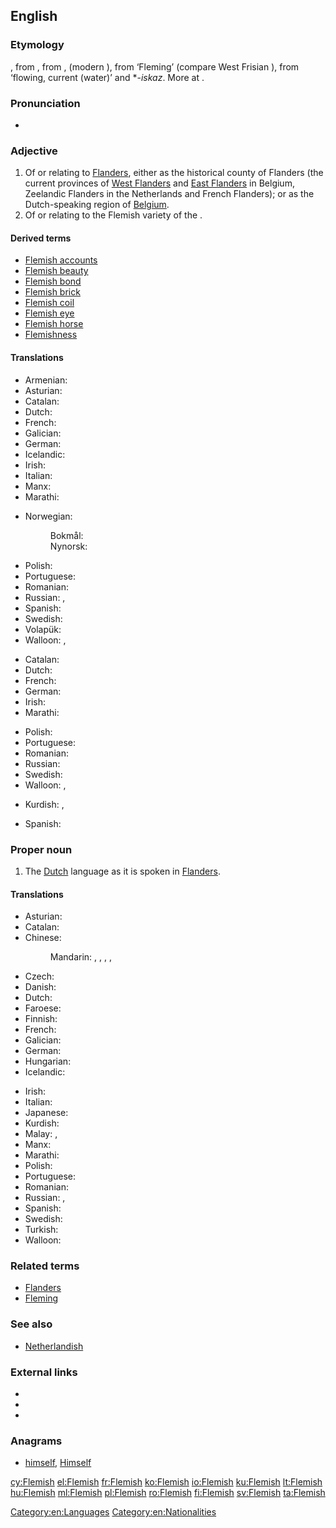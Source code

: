{{also|flemish}}
==English==
{{wikipedia|dab=Flemish}}

===Etymology===
{{etyl|enm|en}} {{m|enm|flemmysshe}}, from {{etyl|ofs|en}} {{m|ofs|flemsche}}, from {{etyl|dum|en}} {{m|dum|vlāmisch}}, {{m|dum|vlemesch}} (modern {{m|nl|Vlaams}}), from {{etyl|ofs|en}} {{m|ofs|flamsk}} ‘Fleming’ (compare West Frisian {{m|fy|Flaamsk}}), from {{etyl|gem-pro|en}} {{m|gem-pro|*flaumaz}} ‘flowing, current (water)’ and *-''iskaz''. More at {{l|en|Flanders}}.

===Pronunciation===
* {{audio|en-us-Flemish.ogg|Audio (US)|lang=en}}

===Adjective===
{{en-adj}}

# Of or relating to [[Flanders]], either as the historical county of Flanders (the current provinces of [[West Flanders]] and [[East Flanders]] in Belgium, Zeelandic Flanders in the Netherlands and French Flanders); or as the Dutch-speaking region of [[Belgium]].
# Of or relating to the Flemish variety of the {{w|Dutch language}}.

====Derived terms====
* [[Flemish accounts]]
* [[Flemish beauty]]
* [[Flemish bond]]
* [[Flemish brick]]
* [[Flemish coil]]
* [[Flemish eye]]
* [[Flemish horse]]
* [[Flemishness]]

====Translations====
{{trans-top|of or relating to Flanders}}
* Armenian: {{t|hy|ֆլամանդական}}
* Asturian: {{t|ast|flamencu}}
* Catalan: {{t|ca|flamenc}}
* Dutch: {{t+|nl|Vlaams}}
* French: {{t+|fr|flamand}}
* Galician: {{t+|gl|flamengo}}
* German: {{t|de|flämisch}}
* Icelandic: {{t|is|flæmskur}}
* Irish: {{t|ga|Pléimeannach}}
* Italian: {{t|it|fiammingo}}
* Manx: {{t|gv|Flandrynagh}}
* Marathi: {{t|mr|फ्लेमिश|tr=flemiśa|sc=Deva}}
{{trans-mid}}
* Norwegian:
*: Bokmål: {{t|no|flamsk}}
*: Nynorsk: {{t|nn|flamsk}}
* Polish: {{t|pl|flamandzki}}
* Portuguese: {{t+|pt|flamengo|m}}
* Romanian: {{t+|ro|flamand}}
* Russian: {{t+|ru|флама́ндский}}, {{t|ru|фла́ндрский}}
* Spanish: {{t+|es|flamenco}}
* Swedish: {{t+|sv|flamländsk}}
* Volapük: {{t|vo|Flanänik}}
* Walloon: {{t+|wa|flamind|m}}, {{t+|wa|flaminde|f}}
{{trans-bottom}}

{{trans-top|of or relating to the Flemish variety of the Dutch language}}
* Catalan: {{t|ca|flamenc}}
* Dutch: {{t+|nl|Vlaams}}
* French: {{t+|fr|flamand}}
* German: {{t|de|flämisch}}
* Irish: {{t|ga|Pléimeannais|f}}
* Marathi: {{t|mr|फ्लेमिश|tr=flemiśa|sc=Deva}}
{{trans-mid}}
* Polish: {{t|pl|flamandzki}}
* Portuguese: {{t+|pt|flamengo|m}}
* Romanian: {{t+|ro|flamand}}
* Russian: {{t+|ru|флама́ндский}}
* Swedish: {{t+|sv|flamländsk}}
* Walloon: {{t+|wa|flamind|m}}, {{t+|wa|flaminde|f}}
{{trans-bottom}}

{{checktrans-top}}
* Kurdish: {{t-check|ku|flamî}}, {{t-check|ku|flemanî}}
{{trans-mid}}
* Spanish: {{t-check|es|flamenco|m}}
{{trans-bottom}}

===Proper noun===
{{en-proper noun}}

# The [[Dutch]] language as it is spoken in [[Flanders]].

====Translations====
{{trans-top|the Dutch language as it is spoken in Flanders}}
* Asturian: {{t|ast|flamencu|m}}
* Catalan: {{t|ca|flamenc}}
* Chinese:
*: Mandarin: {{t|cmn|佛蘭芒語|sc=Hani}}, {{t|cmn|佛兰芒语|tr=Fólánmángyŭ|sc=Hani}}, {{t|cmn|弗拉茫|tr=Fúlāmáng|sc=Hani}}, {{t|cmn|佛蘭芒|sc=Hani}}, {{t|cmn|佛兰芒|tr=Fólánmáng|sc=Hani}}
* Czech: {{t|cs|vlámština|f}}
* Danish: {{t|da|flamsk}}
* Dutch: {{t+|nl|Vlaams|n}}
* Faroese: {{t|fo|flamskt|n}}
* Finnish: {{t+|fi|flaami}}
* French: {{t+|fr|flamand|m}}
* Galician: {{t+|gl|flamengo|m}}
* German: {{t+|de|Flämisch|n}}
* Hungarian: {{t+|hu|flamand}}
* Icelandic: {{t+|is|flæmska|f}}
{{trans-mid}}
* Irish: {{t|ga|Pléimeannais}}
* Italian: {{t|it|fiammingo|m}}
* Japanese: {{t|ja|フラマン語|tr=furamango}}
* Kurdish: {{t+|ku|flamî|f}}
* Malay: {{t|ms|bahasa Belanda Belgium}}, {{t|ms|bahasa Flemish}}
* Manx: {{t|gv|Flandrynish|f}}
* Marathi: {{t|mr|फ्लेमिश|tr=flemiśa|sc=Deva}}
* Polish: {{t|pl|flamandzki|m-in}}
* Portuguese: {{t+|pt|flamengo|m}}
* Romanian: {{t+|ro|flamandă|f}}
* Russian: {{t+|ru|флама́ндский|m}}, {{t|ru|фла́ндрский|m}}
* Spanish: {{t+|es|flamenco|m}}
* Swedish: {{t+|sv|flamländska}}
* Turkish: {{t|tr|flamandaca}}
* Walloon: {{t+|wa|flamind|m}}
{{trans-bottom}}

===Related terms===
* [[Flanders]]
* [[Fleming]]

===See also===
* [[Netherlandish]]

===External links===
* {{ISO 639|3code=vls}}
* {{ethnologue|lang=Dutch|code=nld}}
* {{ethnologue|lang=Flemish|code=vls}}

===Anagrams===
* [[himself#English|himself]], [[Himself#English|Himself]]

[[Category:en:Languages]]
[[Category:en:Nationalities]]

[[cy:Flemish]]
[[el:Flemish]]
[[fr:Flemish]]
[[ko:Flemish]]
[[io:Flemish]]
[[ku:Flemish]]
[[lt:Flemish]]
[[hu:Flemish]]
[[ml:Flemish]]
[[pl:Flemish]]
[[ro:Flemish]]
[[fi:Flemish]]
[[sv:Flemish]]
[[ta:Flemish]]